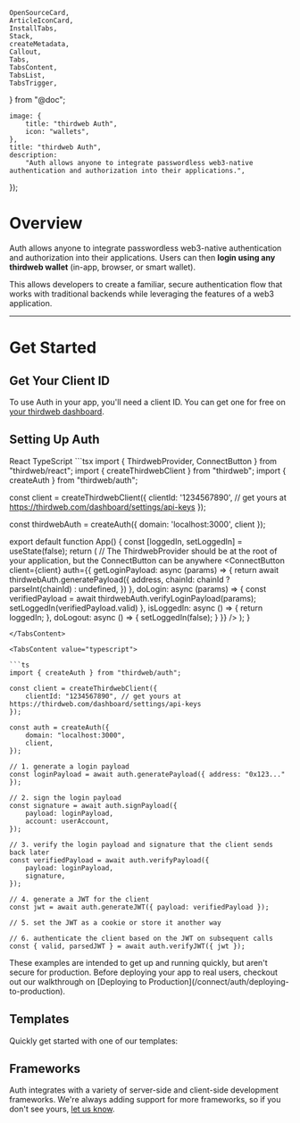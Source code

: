 	OpenSourceCard,
	ArticleIconCard,
	InstallTabs,
	Stack,
	createMetadata,
	Callout,
	Tabs,
	TabsContent,
	TabsList,
	TabsTrigger,
} from "@doc";

	image: {
		title: "thirdweb Auth",
		icon: "wallets",
	},
	title: "thirdweb Auth",
	description:
		"Auth allows anyone to integrate passwordless web3-native authentication and authorization into their applications.",
});

# Overview

Auth allows anyone to integrate passwordless web3-native authentication and authorization into their applications. Users can then **login using any thirdweb wallet** (in-app, browser, or smart wallet).

This allows developers to create a familiar, secure authentication flow that works with traditional backends while leveraging the features of a web3 application.

---

# Get Started

<InstallTabs
	npm="npm i thirdweb"
	yarn="yarn add thirdweb"
	pnpm="pnpm i thirdweb"
	bun="bun i thirdweb"
/>

## Get Your Client ID

To use Auth in your app, you'll need a client ID. You can get one for free on [your thirdweb dashboard](https://thirdweb.com/create-api-key).

## Setting Up Auth

<Tabs defaultValue="react">

<TabsList>
	<TabsTrigger value="react">React</TabsTrigger>
	<TabsTrigger value="typescript">TypeScript</TabsTrigger>
</TabsList>

<TabsContent value="react">
```tsx
import { ThirdwebProvider, ConnectButton } from "thirdweb/react";
import { createThirdwebClient } from "thirdweb";
import { createAuth } from "thirdweb/auth";

const client = createThirdwebClient({
clientId: '1234567890', // get yours at https://thirdweb.com/dashboard/settings/api-keys
});

const thirdwebAuth = createAuth({
domain: 'localhost:3000',
client
});

export default function App() {
	const [loggedIn, setLoggedIn] = useState(false);
	return (
		// The ThirdwebProvider should be at the root of your application, but the ConnectButton can be anywhere
		<ThirdwebProvider>
			<ConnectButton
				client={client}
				auth={{
					getLoginPayload: async (params) => {
						return await thirdwebAuth.generatePayload({
							address,
							chainId: chainId ? parseInt(chainId) : undefined,
						})
					},
					doLogin: async (params) => {
						const verifiedPayload = await thirdwebAuth.verifyLoginPayload(params);
						setLoggedIn(verifiedPayload.valid)
					},
					isLoggedIn: async () => {
						return loggedIn;
					},
					doLogout: async () => {
						setLoggedIn(false);
					}
				}}
			/>
		</ThirdwebProvider>
	);
}
```
</TabsContent>

<TabsContent value="typescript">

```ts
import { createAuth } from "thirdweb/auth";

const client = createThirdwebClient({
	clientId: "1234567890", // get yours at https://thirdweb.com/dashboard/settings/api-keys
});

const auth = createAuth({
	domain: "localhost:3000",
	client,
});

// 1. generate a login payload
const loginPayload = await auth.generatePayload({ address: "0x123..." });

// 2. sign the login payload
const signature = await auth.signPayload({
	payload: loginPayload,
	account: userAccount,
});

// 3. verify the login payload and signature that the client sends back later
const verifiedPayload = await auth.verifyPayload({
	payload: loginPayload,
	signature,
});

// 4. generate a JWT for the client
const jwt = await auth.generateJWT({ payload: verifiedPayload });

// 5. set the JWT as a cookie or store it another way

// 6. authenticate the client based on the JWT on subsequent calls
const { valid, parsedJWT } = await auth.verifyJWT({ jwt });
```

</TabsContent>

<Callout variant="warning" title="Deploying to Production">
	These examples are intended to get up and running quickly, but aren't secure
	for production. Before deploying your app to real users, checkout out our
	walkthrough on [Deploying to
	Production](/connect/auth/deploying-to-production).
</Callout>

</Tabs>

## Templates

Quickly get started with one of our templates:

<OpenSourceCard
	title="Auth + Next.js"
	href="https://github.com/thirdweb-example/thirdweb-auth-next"
	description="A working example of Auth + Next.js"
/>

<OpenSourceCard
	title="Auth + Express"
	href="https://github.com/thirdweb-example/thirdweb-auth-express"
	description="A working example of a React + Express app using Auth"
/>

## Frameworks

Auth integrates with a variety of server-side and client-side development frameworks. We&apos;re always adding support for more frameworks, so if you don&apos;t see yours, [let us know](https://thirdweb.com/contact-us).

<Stack>

<ArticleIconCard
	title="Next.js"
	href="/connect/auth/frameworks/next"
	description="Integrate Auth in Next.js applications."
	image={next}
/>

</Stack>
